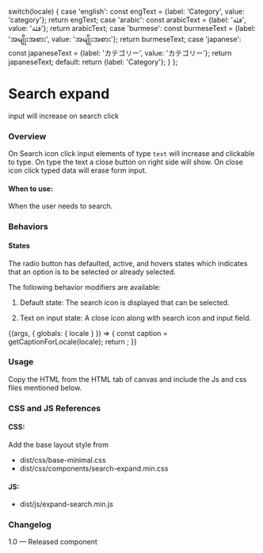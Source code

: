 
  switch(locale) {
    case 'english': const engText = {label: 'Category', value: 'category'}; return engText;
    case 'arabic': const arabicText = {label: 'فئة', value: 'فئة'}; return arabicText;
    case 'burmese': const burmeseText = {label: 'အမျိုးအစား', value: 'အမျိုးအစား'}; return burmeseText;
    case 'japanese': const japaneseText = {label: 'カテゴリー', value: 'カテゴリー'}; return japaneseText;
    default:
      return {label: 'Category'};
  }
};

<Meta title="Components/Forms/Search expand" />

# Search expand
input will increase on search click

### Overview
On Search icon click input elements of type <code>text</code> will increase  and clickable to type. On type the text a close button on right side will show. On close icon click typed data will erase form input.

#### When to use:
When the user needs to search.


### Behaviors
#### States
The radio button has defaulted, active, and hovers states which indicates that an option is to be selected or already selected.

The following behavior modifiers are available:

1. Default state: 
The search icon is displayed that can be selected.  

2. Text on input state:
A close icon along with search icon and input field.

<Canvas>
<Story name="Search expand">
  {(args, { globals: { locale } }) => {
    const caption = getCaptionForLocale(locale);
    return <SearchExpand></SearchExpand>;
  }}
</Story>
</Canvas>

### Usage
Copy the HTML from the HTML tab of canvas and include the Js and css files mentioned below.

### CSS and JS References
#### CSS:
Add the base layout style from 

- dist/css/base-minimal.css
- dist/css/components/search-expand.min.css

#### JS:
- dist/js/expand-search.min.js

### Changelog
1.0 — Released component
